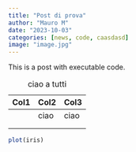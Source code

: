 ```yaml
---
title: "Post di prova"
author: "Mauro M"
date: "2023-10-03"
categories: [news, code, caasdasd]
image: "image.jpg"
---
```


This is a post with executable code.

| Col1 | Col2 | Col3 |
|------|------|------|
|      | ciao | ciao |
|      |      |      |
|      |      |      |

: ciao a tutti

```r
plot(iris)
```
